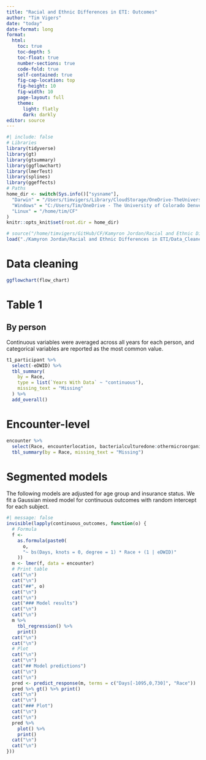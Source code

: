 ```yaml
---
title: "Racial and Ethnic Differences in ETI: Outcomes"
author: "Tim Vigers"
date: "today"
date-format: long
format:
  html:
    toc: true
    toc-depth: 5
    toc-float: true
    number-sections: true
    code-fold: true
    self-contained: true
    fig-cap-location: top
    fig-height: 10
    fig-width: 10
    page-layout: full
    theme:
      light: flatly
      dark: darkly
editor: source
---
```


```r
#| include: false
# Libraries
library(tidyverse)
library(gt)
library(gtsummary)
library(ggflowchart)
library(lmerTest)
library(splines)
library(ggeffects)
# Paths
home_dir <- switch(Sys.info()["sysname"],
  "Darwin" = "/Users/timvigers/Library/CloudStorage/OneDrive-TheUniversityofColoradoDenver/Vigers/CF",
  "Windows" = "C:/Users/Tim/OneDrive - The University of Colorado Denver/Vigers/CF",
  "Linux" = "/home/tim/CF"
)
knitr::opts_knit$set(root.dir = home_dir)
```

```r
# source("/home/timvigers/GitHub/CF/Kamyron Jordan/Racial and Ethnic Differences in ETI/create_outcomes_dataset.R")
load("./Kamyron Jordan/Racial and Ethnic Differences in ETI/Data_Cleaned/outcomes_dataset.RData")
```

# Data cleaning

```r
ggflowchart(flow_chart)
```

# Table 1

## By person

Continuous variables were averaged across all years for each person, and categorical variables are reported as the most common value.

```r
t1_participant %>%
  select(-eDWID) %>%
  tbl_summary(
    by = Race,
    type = list(`Years With Data` ~ "continuous"),
    missing_text = "Missing"
  ) %>%
  add_overall()
```

# Encounter-level

```r
encounter %>%
  select(Race, encounterlocation, bacterialculturedone:othermicroorganisms1) %>%
  tbl_summary(by = Race, missing_text = "Missing")
```

# Segmented models

The following models are adjusted for age group and insurance status. We fit a Gaussian mixed model for continuous outcomes with random intercept for each subject.

```r
#| message: false
invisible(lapply(continuous_outcomes, function(o) {
  # Formula
  f <-
    as.formula(paste0(
      o,
      "~ bs(Days, knots = 0, degree = 1) * Race + (1 | eDWID)"
    ))
  m <- lmer(f, data = encounter)
  # Print table
  cat("\n")
  cat("\n")
  cat("##", o)
  cat("\n")
  cat("\n")
  cat("### Model results")
  cat("\n")
  cat("\n")
  m %>%
    tbl_regression() %>%
    print()
  cat("\n")
  cat("\n")
  # Plot
  cat("\n")
  cat("\n")
  cat("## Model predictions")
  cat("\n")
  cat("\n")
  pred <- predict_response(m, terms = c("Days[-1095,0,730]", "Race"))
  pred %>% gt() %>% print()
  cat("\n")
  cat("\n")
  cat("### Plot")
  cat("\n")
  cat("\n")
  pred %>%
    plot() %>%
    print()
  cat("\n")
  cat("\n")
}))
```
